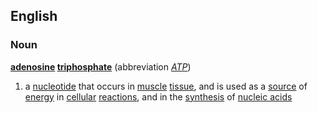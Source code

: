 ==English==
===Noun===
{{wikipedia}}
'''[[adenosine]] [[tri]][[phosphate]]'''  (abbreviation ''[[ATP]]'')
#{{biochemistry}} a [[nucleotide]] that occurs in [[muscle]] [[tissue]], and is used as a [[source]] of [[energy]] in [[cellular]] [[reaction]]s, and in the [[synthesis]] of [[nucleic acid]]s